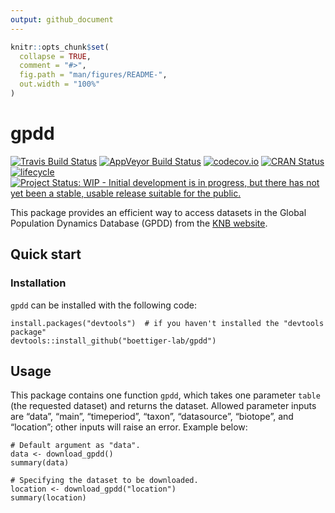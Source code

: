 ```yaml
---
output: github_document
---
```


<!-- README.md is generated from README.Rmd. Please edit that file -->

```r
knitr::opts_chunk$set(
  collapse = TRUE,
  comment = "#>",
  fig.path = "man/figures/README-",
  out.width = "100%"
)
```

# gpdd

[![Travis Build Status](https://travis-ci.com/boettiger-lab/gpdd.svg?branch=master)](https://travis-ci.com/boettiger-lab/gpdd)
[![AppVeyor Build Status](https://ci.appveyor.com/api/projects/status/github/boettiger-lab/gpdd?branch=master&svg=true)](https://ci.appveyor.com/project/boettiger-lab/gpdd)
[![codecov.io](https://codecov.io/github/boettiger-lab/gpdd/coverage.svg?branch=master)](https://codecov.io/github/boettiger-lab/gpdd?branch=master)
[![CRAN Status](http://www.r-pkg.org/badges/version/mdplearning)](https://cran.r-project.org/package=gpdd)
[![lifecycle](https://img.shields.io/badge/lifecycle-experimental-orange.svg)](https://www.tidyverse.org/lifecycle/#experimental)
[![Project Status: WIP - Initial development is in progress, but there has not yet been a stable, usable release suitable for the public.](https://www.repostatus.org/badges/latest/wip.svg)](https://www.repostatus.org/#wip)

This package provides an efficient way to access datasets in the Global Population Dynamics Database (GPDD) from the [KNB website](https://knb.ecoinformatics.org/view/doi:10.5063/F1BZ63Z8).

## Quick start

### Installation

`gpdd` can be installed with the following code:

```
install.packages("devtools")  # if you haven't installed the "devtools package"
devtools::install_github("boettiger-lab/gpdd")
```

## Usage

This package contains one function `gpdd`, which takes one parameter `table` (the requested dataset) and returns the dataset. Allowed parameter inputs are "data", "main", "timeperiod", "taxon", "datasource", "biotope", and "location"; other inputs will raise an error. Example below:

```
# Default argument as "data".
data <- download_gpdd()
summary(data)

# Specifying the dataset to be downloaded.
location <- download_gpdd("location")
summary(location)
```
